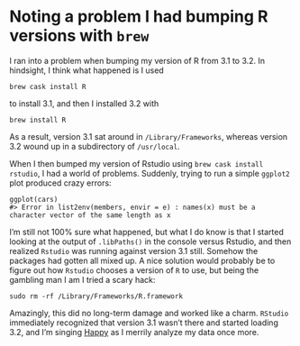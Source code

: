 # Noting a problem I had bumping R versions with `brew`

I ran into a problem when bumping my version of R from 3.1 to 3.2.  In hindsight, I think what happened is I used
```
brew cask install R
```
to install 3.1, and then I installed 3.2 with
```
brew install R
```

As a result, version 3.1 sat around in `/Library/Frameworks`, whereas version 3.2 wound up in a subdirectory of `/usr/local`. 


When I then bumped my version of Rstudio using `brew cask install rstudio`, I had a world of problems. Suddenly, trying to run a simple `ggplot2` plot produced crazy errors:
```
ggplot(cars)
#> Error in list2env(members, envir = e) : names(x) must be a character vector of the same length as x
```

I'm still not 100% sure what happened, but what I do know is that I started looking at the output of `.libPaths()` in the console versus Rstudio, and then realized `Rstudio` was running against version 3.1 still. Somehow the packages had gotten all mixed up. A nice solution would probably be to figure out how `Rstudio` chooses a version of `R` to use, but being the gambling man I am I tried a scary hack:
```
sudo rm -rf /Library/Frameworks/R.framework
```

Amazingly, this did no long-term damage and worked like a charm. `RStudio` immediately recognized that version 3.1 wasn't there and started loading 3.2, and I'm singing [Happy](https://www.youtube.com/watch?v=y6Sxv-sUYtM) as I merrily analyze my data once more.
